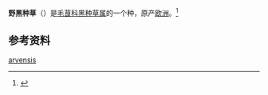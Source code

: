 {{Speciesbox
| image = Nigella arvensis sl3.jpg
| genus = Nigella
| species = arvensis
| authority = [[L.|L.]]
}}

'''野黑种草'''（{{lang-xm|Nigella arvensis}}）是[[毛茛科|毛茛科]][[黑种草属|黑种草属]]的一个种，原产[[欧洲|欧洲]]。<ref>{{Cite web|title=''Nigella arvensis'' L.|url=http://powo.science.kew.org/taxon/urn:lsid:ipni.org:names:711626-1|accessdate=2020-09-11|author=|date=|format=|work=Plants of the World Online|publisher=Kew Science|language=en}}</ref>

== 参考资料 ==
<references />
{{Taxonbar|from=Q164700}}

[[Category:黑种草属|arvensis]]